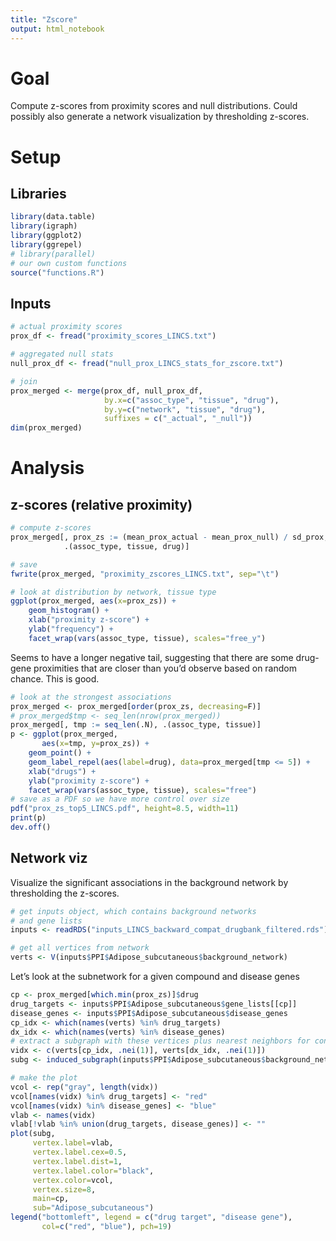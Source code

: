 ```yaml
---
title: "Zscore"
output: html_notebook
---
```


# Goal

Compute z-scores from proximity scores and null distributions. Could possibly also generate a network visualization by thresholding z-scores.

# Setup

## Libraries
```r
library(data.table)
library(igraph)
library(ggplot2)
library(ggrepel)
# library(parallel)
# our own custom functions
source("functions.R")
```

## Inputs
```r
# actual proximity scores
prox_df <- fread("proximity_scores_LINCS.txt")

# aggregated null stats
null_prox_df <- fread("null_prox_LINCS_stats_for_zscore.txt")
```

```r
# join
prox_merged <- merge(prox_df, null_prox_df,
                     by.x=c("assoc_type", "tissue", "drug"),
                     by.y=c("network", "tissue", "drug"),
                     suffixes = c("_actual", "_null"))
dim(prox_merged)
```

# Analysis

## z-scores (relative proximity)
```r
# compute z-scores
prox_merged[, prox_zs := (mean_prox_actual - mean_prox_null) / sd_prox,
            .(assoc_type, tissue, drug)]
```

```r
# save
fwrite(prox_merged, "proximity_zscores_LINCS.txt", sep="\t")
```


```r
# look at distribution by network, tissue type
ggplot(prox_merged, aes(x=prox_zs)) +
    geom_histogram() +
    xlab("proximity z-score") +
    ylab("frequency") +
    facet_wrap(vars(assoc_type, tissue), scales="free_y")
```
Seems to have a longer negative tail, suggesting that there are some drug-gene proximities that are closer than you'd observe based on random chance. This is good.

```r
# look at the strongest associations
prox_merged <- prox_merged[order(prox_zs, decreasing=F)]
# prox_merged$tmp <- seq_len(nrow(prox_merged))
prox_merged[, tmp := seq_len(.N), .(assoc_type, tissue)]
p <- ggplot(prox_merged,
       aes(x=tmp, y=prox_zs)) +
    geom_point() +
    geom_label_repel(aes(label=drug), data=prox_merged[tmp <= 5]) +
    xlab("drugs") +
    ylab("proximity z-score") +
    facet_wrap(vars(assoc_type, tissue), scales="free")
# save as a PDF so we have more control over size
pdf("prox_zs_top5_LINCS.pdf", height=8.5, width=11)
print(p)
dev.off()
```


## Network viz

Visualize the significant associations in the background network by thresholding the z-scores.
```r
# get inputs object, which contains background networks
# and gene lists
inputs <- readRDS("inputs_LINCS_backward_compat_drugbank_filtered.rds")
```


```r
# get all vertices from network
verts <- V(inputs$PPI$Adipose_subcutaneous$background_network)
```

Let's look at the subnetwork for a given compound and disease genes
```r
cp <- prox_merged[which.min(prox_zs)]$drug
drug_targets <- inputs$PPI$Adipose_subcutaneous$gene_lists[[cp]]
disease_genes <- inputs$PPI$Adipose_subcutaneous$disease_genes
cp_idx <- which(names(verts) %in% drug_targets)
dx_idx <- which(names(verts) %in% disease_genes)
# extract a subgraph with these vertices plus nearest neighbors for context
vidx <- c(verts[cp_idx, .nei(1)], verts[dx_idx, .nei(1)])
subg <- induced_subgraph(inputs$PPI$Adipose_subcutaneous$background_network, vidx)
```

```r
# make the plot
vcol <- rep("gray", length(vidx))
vcol[names(vidx) %in% drug_targets] <- "red"
vcol[names(vidx) %in% disease_genes] <- "blue"
vlab <- names(vidx)
vlab[!vlab %in% union(drug_targets, disease_genes)] <- ""
plot(subg,
     vertex.label=vlab,
     vertex.label.cex=0.5,
     vertex.label.dist=1,
     vertex.label.color="black",
     vertex.color=vcol,
     vertex.size=8,
     main=cp,
     sub="Adipose_subcutaneous")
legend("bottomleft", legend = c("drug target", "disease gene"),
       col=c("red", "blue"), pch=19)
```


